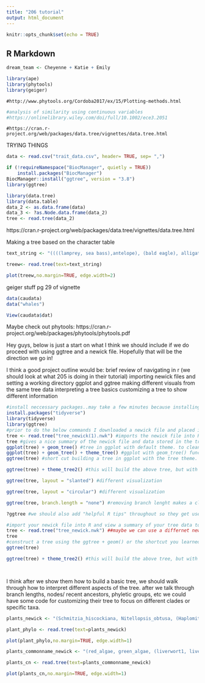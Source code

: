 ```yaml
---
title: "206 tutorial"
output: html_document
---
```


```r
knitr::opts_chunk$set(echo = TRUE)
```

## R Markdown
```r
dream_team <- Cheyenne + Katie + Emily
```

```r
library(ape)
library(phytools)
library(geiger)
```


```tree
#http://www.phytools.org/Cordoba2017/ex/15/Plotting-methods.html
```
```r
#analysis of similarity using continuous variables
#https://onlinelibrary.wiley.com/doi/full/10.1002/ece3.2051
```
```building
#https://cran.r-project.org/web/packages/data.tree/vignettes/data.tree.html
```



TRYING THINGS
```r
data <- read.csv("trait_data.csv", header= TRUE, sep= ",")
```


```r
if (!requireNamespace("BiocManager", quietly = TRUE))
    install.packages("BiocManager")
BiocManager::install("ggtree", version = "3.8")
library(ggtree)
```

```r
library(data.tree)
library(data.table)
data_2 <- as.data.frame(data)
data_3 <- ?as.Node.data.frame(data_2)
tree <- read.tree(data_2)
```
https://cran.r-project.org/web/packages/data.tree/vignettes/data.tree.html


Making a tree based on the character table 
```r
text_string <- "((((lamprey, sea bass),antelope), (bald eagle), alligator));"
```


```r
treew<- read.tree(text=text_string)
```

```r
plot(treew,no.margin=TRUE, edge.width=2)
```

geiger stuff
pg 29 of vignette
```r
data(caudata)
data("whales")

View(caudata$dat)
```

Maybe check out phytools:
https://cran.r-project.org/web/packages/phytools/phytools.pdf

Hey guys, below is just a start on what I think we should include if we do proceed with using ggtree and a newick file. Hopefully that will be the direction we go in!

I think a good project outline would be:
brief review of navigating in r (we should look at what 205 is doing in their tutorial)
importing newick files and setting a working directory
ggplot and ggtree
making different visuals from the same tree data
interpreting a tree basics
customizing a tree to show different information

```r
#install neccessary packages..may take a few minutes because installing ggtree will also install all neccessary supplementary files (there is a masking function involved with installing ggtree that will hide the installation of supplementary packages)
install.packages("tidyverse")
library(tidyverse)
library(ggtree)
#prior to do the below commands I downloaded a newick file and placed it in the working directory
tree <- read.tree("tree_newick(1).nwk") #imports the newick file into R
tree #gives a nice summary of the newick file and data stored in the tree. summary appears in the r console. notice summary information includes: # of tips and internal nodes, tip labels, and whether the tree is rooted or not
ggplot(tree) + geom_tree() #tree in ggplot with default theme. to clean up tree add the following theme
ggplot(tree) + geom_tree() + theme_tree() #ggplot with geom_tree() function and theme_tree
ggtree(tree) #short cut building a tree in ggplot with the tree theme. using this code will automatically build a geom_tree with theme_tree()

ggtree(tree) + theme_tree2() #this will build the above tree, but with the addition of a scale on the x axis. this scale can be used to represent the amount of genetic change)..length of branch represents evolutionary time

ggtree(tree, layout = "slanted") #different visualization

ggtree(tree, layout = "circular") #different visualization

ggtree(tree, branch.length = "none") #removing branch lenght makes a cladogram..not sure if we should include this
```

```r
?ggtree #we should also add "helpful R tips" throughout so they get used to finding answers to problems when they come up

#import your newick file into R and view a summary of your tree data to check that everything makes sense
tree <- read.tree("tree_newick.nwk") ##maybe we can use a differnet newick file so that they are exposed to two different layouts? just a thought..
tree 
#construct a tree using the ggtree + geom() or the shortcut you learned above
ggtree(tree) 

ggtree(tree) + theme_tree2() #this will build the above tree, but with the addition of a scale on the x axis. this scale can be used to represent the amount of genetic change)..length of branch represents evolutionary time




```


I think after we show them how to build a basic tree, we should walk through how to interpret different aspects of the tree. after we talk through branch lengths, nodes/ recent ancestors, phyletic groups, etc we could have some code for customizing their tree to focus on different clades or specific taxa.

```r
plants_newick <- "(Schmitzia_hiscockiana, Nitellopsis_obtusa, (Haplomitrium_cooperi, Blasia_pusilla, Porella_cordeana),(Sphagnum_cuspidata, Thuridium_delicaulum), (Huperzia_lucidula, Lycopodium_digitatum), (((Dryoteris marginalis, Dryopteris_intermedia),Dennstaedtia_punctilobula),(Equisetum_arvense)), (Ginkgo_biloba, (Pinus_strobilus, Pinus_rigida)), (Baptisia_australis, Solanum_osscruentum,(Juglans_nigra, Carya_ovata)));"
```
```r
plant_phylo <- read.tree(text=plants_newick)
```
```r
plot(plant_phylo,no.margin=TRUE, edge.width=1)
```

```r
plants_commonname_newick <- "(red_algae, green_algae, (liverwort1, liverwor2, liverwort3),(sphagnum_moss, fern_moss), (shining_clubmoss, running_cedar_clubmoss), (((marginal_woodfern, intermediate_woodfern),hayscented_fern),(horsetail)), (ginkgo, (white_pine, pitch_pine)), (false_blue_indigo, nightshade,(black_walnut, shagbark_hickory)));"
```
```r
plants_cn <- read.tree(text=plants_commonname_newick)
```
```r
plot(plants_cn,no.margin=TRUE, edge.width=1)
```